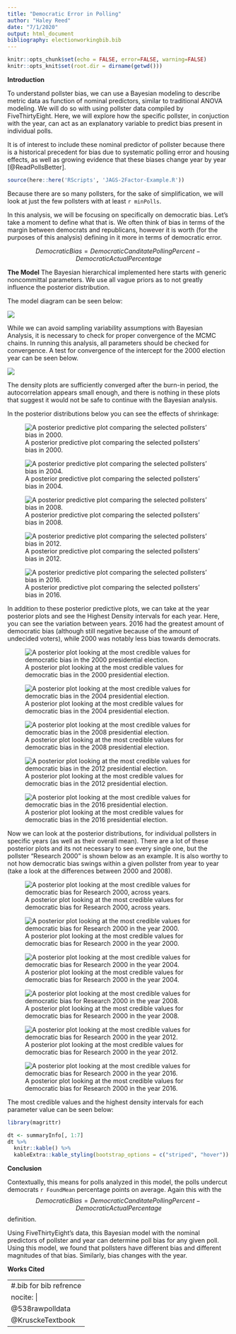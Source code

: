 ```yaml
---
title: "Democratic Error in Polling"
author: "Haley Reed"
date: "7/1/2020"
output: html_document
bibliography: electionworkingbib.bib
---
```



```r
knitr::opts_chunk$set(echo = FALSE, error=FALSE, warning=FALSE)
knitr::opts_knit$set(root.dir = dirname(getwd()))
```

**Introduction**

To understand pollster bias, we can use a Bayesian modeling to describe metric data as function of nominal predictors, similar to traditional ANOVA modeling. We will do so with using pollster data compiled by FiveThirtyEight. Here, we will explore how the specific pollster, in conjuction with the year, can act as an explanatory variable to predict bias present in individual polls. 

It is of interest to include these nominal predictor of pollster because there is a historical precedent for bias due to systematic polling error and housing effects, as well as growing evidence that these biases change year by year [@ReadPollsBetter]. 

```r
source(here::here('RScripts', 'JAGS-2Factor-Example.R'))
```

Because there are so many pollsters, for the sake of simplification, we will look at just the few pollsters with at least `r minPolls`.

In this analysis, we will be focusing on specifically on democratic bias. Let's take a moment to define what that is.
We often think of bias in terms of the margin between democrats and republicans, however it is worth (for the purposes of this analysis) defining in it more in terms of democratic error. 

$$DemocraticBias = DemocraticCanditatePollingPercent-DemocraticActualPercentage$$

**The Model**
The Bayesian hierarchical implemented here starts with generic noncommittal parameters.
We use all vague priors as to not greatly influence the posterior distribution. 
 
The model diagram can be seen below:

![](Figures/Diagram 2 Way ANOVA.png) 

While we can avoid sampling variability assumptions with Bayesian Analysis, it is necessary to check for proper convergence of the MCMC chains. In running this analysis, all parameters should be checked for convergence. A test for convergence of the intercept for the 2000 election year can be seen below.

![](Figures/Jags-2FactorPractice-PollsterV03-DiagyearLean[1].png)

The density plots are sufficiently converged after the burn-in period, the autocorrelation appears small enough, and there is nothing in these plots that suggest it would not be safe to continue with the Bayesian analysis.

In the posterior distributions below you can see the effects of shrinkage:

![A posterior predictive plot comparing the selected pollsters' bias in 2000.](Figures/Jags-2FactorPractice-PollsterV03-PostPred-2000.png)

![A posterior predictive plot comparing the selected pollsters' bias in 2004.](Figures/Jags-2FactorPractice-PollsterV03-PostPred-2004.png)

![A posterior predictive plot comparing the selected pollsters' bias in 2008.](Figures/Jags-2FactorPractice-PollsterV03-PostPred-2008.png)

![A posterior predictive plot comparing the selected pollsters' bias in 2012.](Figures/Jags-2FactorPractice-PollsterV03-PostPred-2012.png)

![A posterior predictive plot comparing the selected pollsters' bias in 2016.](Figures/Jags-2FactorPractice-PollsterV03-PostPred-2016.png)



In addition to these posterior predictive plots, we can take at the year posterior plots and see the Highest Density intervals for each year. Here, you can see the variation between years. 2016 had the greatest amount of democratic bias (although still negative because of the amount of undecided voters), while 2000 was notably less bias towards democrats. 

![A posterior plot looking at the most credible values for democratic bias in the 2000 presidential election.](Figures/Jags-2FactorPractice-PollsterV03-YearLean-2000.png)

![A posterior plot looking at the most credible values for democratic bias in the 2004 presidential election.](Figures/Jags-2FactorPractice-PollsterV03-YearLean-2004.png)

![A posterior plot looking at the most credible values for democratic bias in the 2008 presidential election.](Figures/Jags-2FactorPractice-PollsterV03-YearLean-2008.png)

![A posterior plot looking at the most credible values for democratic bias in the 2012 presidential election.](Figures/Jags-2FactorPractice-PollsterV03-YearLean-2012.png)

![A posterior plot looking at the most credible values for democratic bias in the 2016 presidential election.](Figures/Jags-2FactorPractice-PollsterV03-YearLean-2016.png)

Now we can look at the posterior distributions, for individual pollsters in specific years (as well as their overall mean). There are a lot of these posterior plots and its not necessary to see every single one, but the pollster "Research 2000" is shown below as an example. It is also worthy to not how democratic bias swings within a given pollster from year to year (take a look at the differences between 2000 and 2008).

![A posterior plot looking at the most credible values for democratic bias for Research 2000, across years.](Figures/Jags-2FactorPractice-PollsterV03-PollsterBias-RRp-POR.png)

![A posterior plot looking at the most credible values for democratic bias for Research 2000 in the year 2000.](Figures/Jags-2FactorPractice-PollsterV03-PollsterBias-RRp-POR2000.png)

![A posterior plot looking at the most credible values for democratic bias for Research 2000 in the year 2004.](Figures/Jags-2FactorPractice-PollsterV03-PollsterBias-RRp-POR2004.png)

![A posterior plot looking at the most credible values for democratic bias for Research 2000 in the year 2008.](Figures/Jags-2FactorPractice-PollsterV03-PollsterBias-RRp-POR2008.png)

![A posterior plot looking at the most credible values for democratic bias for Research 2000 in the year 2012.](Figures/Jags-2FactorPractice-PollsterV03-PollsterBias-RRp-POR2012.png)

![A posterior plot looking at the most credible values for democratic bias for Research 2000 in the year 2016.](Figures/Jags-2FactorPractice-PollsterV03-PollsterBias-RRp-POR2016.png)


The most credible values and the highest density intervals for each parameter value can be seen below:

```r
library(magrittr)

dt <- summaryInfo[, 1:7]
dt %>%
  knitr::kable() %>%
  kableExtra::kable_styling(bootstrap_options = c("striped", "hover"))
```

**Conclusion**

Contextually, this means for polls analyzed in this model, the polls undercut democrats `r FoundMean` percentage points on average. Again this with the $$DemocraticBias = DemocraticCanditatePollingPercent-DemocraticActualPercentage$$ definition. 

Using FiveThirtyEight's data, this Bayesian model with the nominal predictors of pollster and year can determine poll bias for any given poll. Using this model, we found that pollsters have different bias and different magnitudes of that bias. Similarly, bias changes with the year.


\newpage

**Works Cited**

---
#.bib for bib refrence
nocite: |
  @538rawpolldata
  @KrusckeTextbook
---






